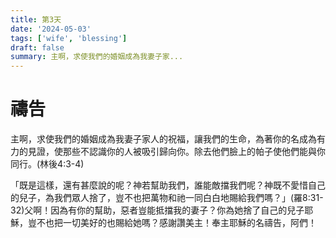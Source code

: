 ```yaml
---
title: 第3天
date: '2024-05-03'
tags: ['wife', 'blessing']
draft: false
summary: 主啊，求使我們的婚姻成為我妻子家...
---
```


# 禱告


主啊，求使我們的婚姻成為我妻子家人的祝福，讓我們的生命，為著你的名成為有力的見證，使那些不認識你的人被吸引歸向你。除去他們臉上的帕子使他們能與你同行。(林後4:3-4)

「既是這樣，還有甚麼說的呢？神若幫助我們，誰能敵擋我們呢？神既不愛惜自己的兒子，為我們眾人捨了，豈不也把萬物和祂一同白白地賜給我們嗎？」(羅8:31-32)父啊！因為有你的幫助，惡者豈能抵擋我的妻子？你為她捨了自己的兒子耶穌，豈不也把一切美好的也賜給她嗎？感謝讚美主！奉主耶穌的名禱告，阿們！
